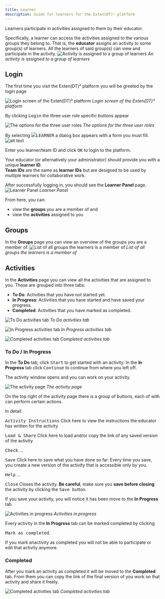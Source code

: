 ```yaml
---
title: Learner
description: Guide for learners for the Exten(DT)² platform
---
```



Learners participate in activities assigned to them by their educator.

Specifically, a learner can access the activities assigned to the various
groups they belong to. That is, the **educator** assigns an activity to some group(s)
of learners. All the learners of said group(s) can view and participate in the activity.
![Activity is assigned to a group of learners](<@images/extendt2/Activity to groups.png>)
_An activity is assigned to a group of learners_

## Login

The first time you visit the Exten(DT)² platform you will be greeted by the login page

![Login screen of the Exten(DT)² platform](@images/extendt2/ext_login_1.png)
_Login screen of the Exten(DT)² platform_

By clicking <kbd class="kbd font-bold">Login</kbd> the three user role specific buttons appear

![The options for the three user roles](@images/extendt2/ext_login_2.png)
_The options for the three user roles_

By selecting <kbd class="kbd bg-[#543b8a] text-white"><img src="/docs/img/learner.png" class="!h-4 mr-2"/>LEARNER</kbd>
a dialog box appears with a form you must fill.
![alt text](@images/extendt2/ext_login_7.png)

Enter you learner/team ID and click <kbd class="kbd bg-[#4a4284] text-white">OK</kbd>
to login to the platform.

<Aside>
	Your educator (or alternatively your administrator) should provide you with
	a unique <b>learner ID</b>.
</Aside>

<Aside>
	<b>Team IDs</b> are the same as <b>learner IDs</b> but are designed to be
	used by multiple learners for collaborative work.
</Aside>

After successfully logging in, you should see the **Learner Panel** page.
![Learner Panel](@images/extendt2/ext_lea_panel.png)
_Learner Panel_

From here, you can:

-   view the **groups** you are a member of and
-   view the **activities** assigned to you

## Groups

In the **Groups** page you can view an overview of the groups you are a member of.
![List of all groups the learners is a member of](@images/extendt2/ext_lea_groups.png)
_List of all groups the learners is a member of_

## Activities

In the **Activities** page you can view all the activities that are assigned to you.
These are grouped into three tabs:

-   **To Do**: Activities that you have not started yet.
-   **In Progress**: Activities that you have started and have saved your progress.
-   **Completed**: Activities that you have marked as completed.

![To Do activities tab](@images/extendt2/ext_lea_todo.png)
_To Do activities tab_

![In Progress activities tab](@images/extendt2/ext_lea_inprogress.png)
_In Progress activities tab_

![Completed activities tab](@images/extendt2/ext_lea_completed.png)
_Completed activities tab_

### To Do / In Progress

In the **To Do** tab, click <kbd class="kbd">Start</kbd> to get started with an activity.
In the **In Progress** tab click <kbd class="kbd">Continue</kbd> to continue from where you left off.

The activity window opens and you can work on your activity.

![The activity page](@images/extendt2/ext_lea_activity.png)
_The activity page_

On the top right of the activity page there is a group of buttons, each of with can perform certain actions.

In detail:

<kbd class="kbd bg-[#4a4284] text-white">Activity Instructions</kbd>
Click here to view the instructions the educator has written for the activity

<kbd class="kbd bg-[#ffc107]">Load & Share</kbd>
Click here to load and/or copy the link of any saved version of the activity

<kbd class="kbd bg-[#28a745] text-white">Check</kbd>
...

<kbd class="kbd bg-[#dc3545] text-white">Save</kbd>
Click here to save what you have done so far. Every time you save, you create a
new version of the activity that is accessible only by you.

<kbd class="kbd bg-[#6843b8] text-white">Help</kbd>
...

<kbd class="kbd bg-[#4a4284] text-white">Close</kbd>
Closes the activity. **Be careful**, make sure you **save before closing** the
activity by clicking the <kbd class="kbd kbd-sm bg-[#dc3545] text-white">
	Save
</kbd> button.

If you save your activity, you will notice it has been move to the **In Progress** tab

![Activities in progress](@images/extendt2/ext_lea_inpro_act.png)
_Activities in progress_

Every activity in the **In Progress** tab can be marked completed by clicking

<kbd class="kbd font-bold">Mark as completed</kbd>.

<Aside type="caution">
	If you mark anactivity as completed you will not be able to participate or
	edit that activity anymore.
</Aside>

### Completed

After you mark an activity as completed it will be moved to the **Completed** tab.
From them you can copy the link of the final version of you work on that activity and
share it freely.

![Completed activities tab](@images/extendt2/ext_lea_com_act.png)
_Completed activities tab_

